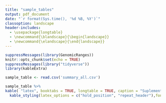 ```yaml
---
title: "sample_tables"
output: pdf_document
date: "`r format(Sys.time(), '%d %B, %Y')`"
classoption: landscape
header-includes: 
  - \usepackage{longtable}
  - \newcommand{\blandscape}{\begin{landscape}}
  - \newcommand{\elandscape}{\end{landscape}}
---
```



<!-- \blandscape -->

```r
suppressMessages(library(GenomicRanges))
knitr::opts_chunk$set(echo = TRUE)
suppressMessages(library("tidyverse"))
library(kableExtra)

sample_table <- read.csv('summary_all.csv')

sample_table %>%
kable( "latex", booktabs = TRUE, longtable = TRUE, caption = "Suplementary table XX") %>%
  kable_styling(latex_options = c("hold_position", "repeat_header"),font_size = 6)


```

<!-- \elandscape -->